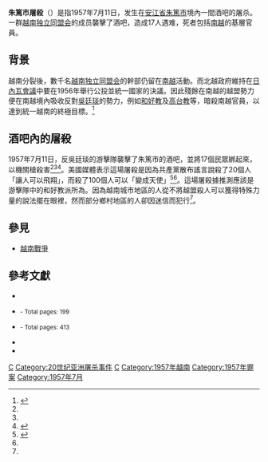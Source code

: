 
{{Infobox civilian attack
|title=朱篤市屠殺
|image= 
|location={{flagicon|South Vietnam}} [[越南共和國|越南共和國]][[安江省|安江省]][[朱篤市|朱篤市]]
|target=酒吧內的市民
|date=1957年7月11日
|time=
|timezone=
|type=[[屠殺|屠殺]]
|fatalities=17人 <ref name= "Joes p. 50">{{harvnb|Joes|2001|p=50}}</ref> <ref name= "Langer p. 52">{{harvnb|Langer|2005|p=52}}</ref>
|perps=[[越南独立同盟会|越南独立同盟会]]
|motive=
}}

'''朱篤市屠殺'''（{{lang-vi|Thảm sát Châu Đốc}}）是指1957年7月11日，发生在[[安江省|安江省]][[朱篤市|朱篤市]]境內一間酒吧的屠杀。一群[[越南独立同盟会|越南独立同盟会]]的成员襲擊了酒吧，造成17人遇难，死者包括[[越南共和國|南越]]的基層官員。

==背景==
越南分裂後，數千名[[越南独立同盟会|越南独立同盟会]]的幹部仍留在[[越南共和國|南越]]活動。而北越政府維持在[[日內瓦會議_(1954年)|日內瓦會議]]中要在1956年舉行公投並統一國家的決議。因此殘餘在南越的越盟勢力便在南越境內吸收反對[[吳廷琰|吳廷琰]]的勢力，例如[[和好教|和好教]]及[[高台教|高台教]]等，暗殺南越官員，以達到統一越南的終極目標。<ref name= "Pentagon pp. 314-346">{{harvnb|Pentagon|1971|pp=314–346}}</ref>

==酒吧內的屠殺==

1957年7月11日，反吳廷琰的游擊隊襲擊了朱篤市的酒吧，並將17個民眾綁起來，以機關槍殺害<ref name= "Joes p. 50"/><ref name= "Langer p. 52"/><ref name= "Beaver Valley Times p. 36">{{harvnb|Beaver Valley Times|1957|p=36}}</ref>。美國媒體表示這場屠殺是因為共產黨散布謠言說殺了20個人「讓人可以飛翔」，而殺了100個人可以「變成天使」<ref name= "Times-News p. Cover">{{harvnb|Times-News|1957|p=Cover}}</ref><ref name= "Beaver Valley Times p. 36"/>。這場屠殺據推測應該是游擊隊中的和好教派所為。因為越南城市地區的人從不將越盟殺人可以獲得特殊力量的說法擺在眼裡，然而部分鄉村地區的人卻因迷信而犯行<ref name= "Times-News p. Cover"/>。

==參見==

*[[越南戰爭|越南戰爭]]

==參考文獻== 
{{reflist|2}} 
*{{cite news|ref=harv|title=Supernatural for murder promised|first=|last=Beaver Valley Times|authorlink=|author2=|url=http://news.google.com/newspapers?id=KFszAAAAIBAJ&sjid=_9kFAAAAIBAJ&pg=2867,2647678&dq=1957+chau+doc&hl=en|format=|newspaper=[[The_Beaver_County_Times|Beaver Valley Times]]|location=[[Beaver,_Pennsylvania|Beaver, Pennsylvania]]|isbn=|issn=|oclc=|bibcode=|doi=|id=|date=Aug 16, 1957|at=|accessdate=May 26, 2010|language=|quote=|archiveurl=https://web.archive.org/web/20160730082757/https://news.google.com/newspapers?id=KFszAAAAIBAJ&sjid=_9kFAAAAIBAJ&pg=2867,2647678&dq=1957+chau+doc&hl=en|archivedate=2016-07-30|dead-url=no}}
*{{cite book |ref=harv|last=Joes|first=Anthony James| authorlink = | title = The war for South Viet Nam, 1954–1975|edition=2001|year=2001| publisher = [[Greenwood_Publishing_Group|Greenwood Publishing Group]]| isbn= 978-0-275-96806-9 }} <small>- Total pages: 199 </small>
*{{cite book |ref=harv|last=Langer|first=Howard | authorlink = | title = The Vietnam War: an encyclopedia of quotations|edition=2005|year=2005| publisher = Greenwood Publishing Group| isbn= 978-0-313-32143-6 }} <small>- Total pages: 413 </small>
*{{cite journal|ref=harv|last=Pentagon|first=|authorlink=|coauthors=|year=1971|month=|title=Origins of the Insurgency in South Vietnam, 1954–1960|trans_title=|journal=[[Pentagon_Papers|Pentagon Papers]]|volume=1 Chapter 5|issue=Section 3|pages=314–346|id=|url=http://www.mtholyoke.edu/acad/intrel/pentagon/pent14.htm|accessdate=May 4, 2010|quote=|publisher=[[Beacon_Press|Beacon Press]]|issn=|archive-date=2017-10-19|archive-url=https://web.archive.org/web/20171019184424/https://www.mtholyoke.edu/acad/intrel/pentagon/pent14.htm|dead-url=no}}
*{{cite news |ref=harv|title= Supernatural Awards said promised Viet Nam people for following red dogma|first= |last=Times-News|authorlink= |author2= |url=http://news.google.com/newspapers?id=_0AaAAAAIBAJ&sjid=WCMEAAAAIBAJ&pg=4227,5450444&dq=17+chau+doc&hl=en|format= |newspaper=[[Times-News_(Hendersonville,_North_Carolina)|''Times-News'']]|location=[[Hendersonville,_North_Carolina|Hendersonville, North Carolina]]|isbn= |issn= |oclc= |bibcode= |doi= |id= |date=Aug 17, 1957|publisher=[[The_New_York_Times_Company|The New York Times Company]] |at= |accessdate= May 26, 2010 |language= |quote= |archiveurl= |archivedate= }}

[[Category:越南战争中的战争罪行|C]]
[[Category:20世纪亚洲屠杀事件|Category:20世纪亚洲屠杀事件]]
[[Category:越南共和国历史|C]]
[[Category:1957年越南|Category:1957年越南]]
[[Category:1957年罪案|Category:1957年罪案]]
[[Category:1957年7月|Category:1957年7月]]
